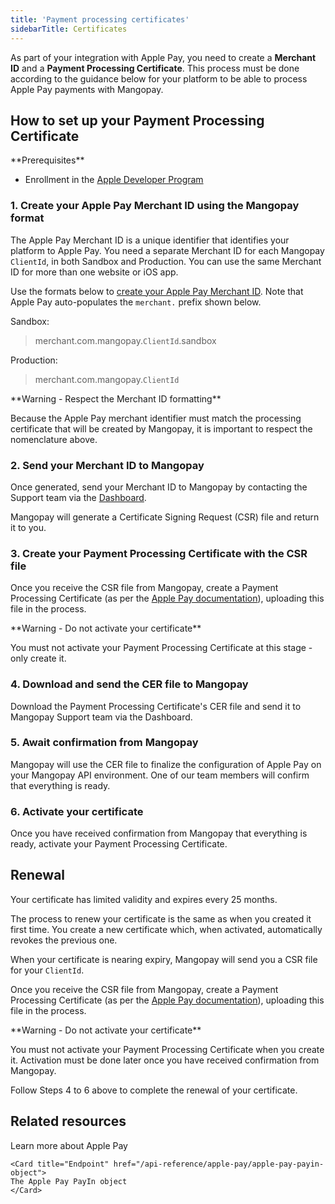 ```yaml
---
title: 'Payment processing certificates'
sidebarTitle: Certificates
---
```


As part of your integration with Apple Pay, you need to create a **Merchant ID** and a **Payment Processing Certificate**. This process must be done according to the guidance below for your platform to be able to process Apple Pay payments with Mangopay.

## How to set up your Payment Processing Certificate

<Info>
**Prerequisites**

- Enrollment in the <a href="https://developer.apple.com/programs/enroll/" target="_blank">Apple Developer Program</a> 
</Info>

### 1. Create your Apple Pay Merchant ID using the Mangopay format  

The Apple Pay Merchant ID is a unique identifier that identifies your platform to Apple Pay. You need a separate Merchant ID for each Mangopay `ClientId`, in both Sandbox and Production. You can use the same Merchant ID for more than one website or iOS app.

Use the formats below to <a href="https://developer.apple.com/help/account/configure-app-capabilities/configure-apple-pay#create-a-merchant-identifier" target="_blank">create your Apple Pay Merchant ID</a>. Note that Apple Pay auto-populates the `merchant.` prefix shown below.

Sandbox: 
> merchant.com.mangopay.`ClientId`.sandbox

Production:
> merchant.com.mangopay.`ClientId`

<Warning>  
**Warning - Respect the Merchant ID formatting** 
  
Because the Apple Pay merchant identifier must match the processing certificate that will be created by Mangopay, it is important to respect the nomenclature above.  
</Warning>  

### 2. Send your Merchant ID to Mangopay  

Once generated, send your Merchant ID to Mangopay by contacting the Support team via the <a href="https://hub.mangopay.com/" target="_blank">Dashboard</a>.  

Mangopay will generate a Certificate Signing Request (CSR) file and return it to you.  

### 3. Create your Payment Processing Certificate with the CSR file  

Once you receive the CSR file from Mangopay, create a Payment Processing Certificate (as per the <a href="https://developer.apple.com/help/account/configure-app-capabilities/configure-apple-pay#create-a-payment-processing-certificate" target="_blank">Apple Pay documentation</a>), uploading this file in the process.

<Warning>  
**Warning - Do not activate your certificate** 
  
You must not activate your Payment Processing Certificate at this stage - only create it.  
</Warning>  

### 4. Download and send the CER file to Mangopay  

Download the Payment Processing Certificate's CER file and send it to Mangopay Support team via the Dashboard.  

### 5. Await confirmation from Mangopay  

Mangopay will use the CER file to finalize the configuration of Apple Pay on your Mangopay API environment. One of our team members will confirm that everything is ready.  

### 6. Activate your certificate  

Once you have received confirmation from Mangopay that everything is ready, activate your Payment Processing Certificate.  

## Renewal

Your certificate has limited validity and expires every 25 months.

The process to renew your certificate is the same as when you created it first time. You create a new certificate which, when activated, automatically revokes the previous one.  

When your certificate is nearing expiry, Mangopay will send you a CSR file for your `ClientId`. 

Once you receive the CSR file from Mangopay, create a Payment Processing Certificate (as per the <a href="https://developer.apple.com/help/account/configure-app-capabilities/configure-apple-pay#create-a-payment-processing-certificate" target="_blank">Apple Pay documentation</a>), uploading this file in the process.

<Warning>  
**Warning - Do not activate your certificate** 
  
You must not activate your Payment Processing Certificate when you create it. Activation must be done later once you have received confirmation from Mangopay.  
</Warning>  

Follow Steps 4 to 6 above to complete the renewal of your certificate.  

## Related resources  

<CardGroup col={2}>
    <Card title="Guide" href="/guides/payment-methods/apple-pay">
    Learn more about Apple Pay
    </Card>  

    <Card title="Endpoint" href="/api-reference/apple-pay/apple-pay-payin-object">
    The Apple Pay PayIn object
    </Card>
</CardGroup>
